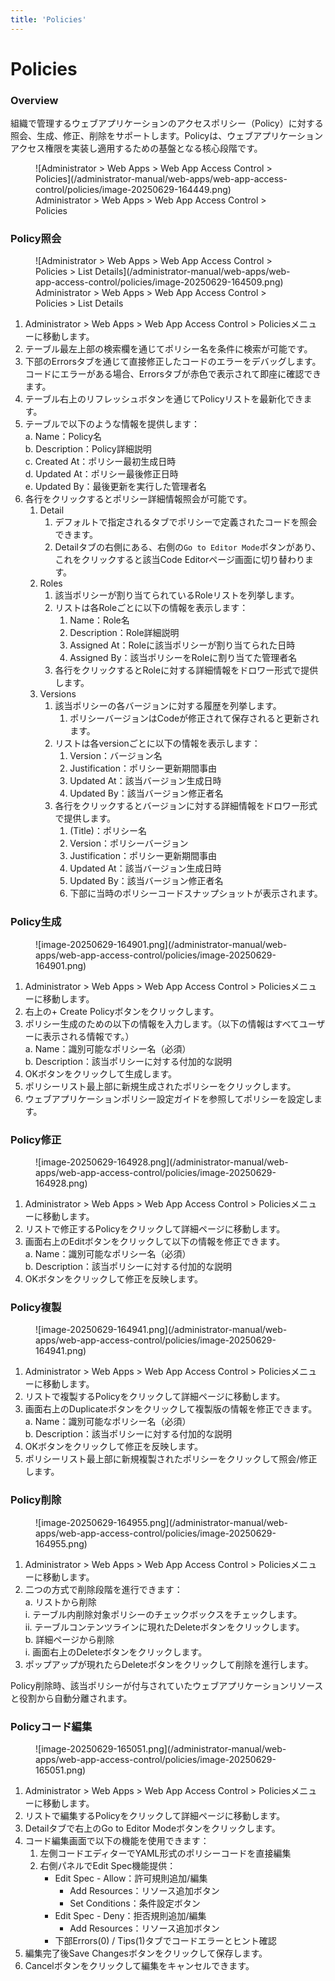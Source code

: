 ```yaml
---
title: 'Policies'
---
```



# Policies

### Overview

組織で管理するウェブアプリケーションのアクセスポリシー（Policy）に対する照会、生成、修正、削除をサポートします。Policyは、ウェブアプリケーションアクセス権限を実装し適用するための基盤となる核心段階です。

<figure data-layout="center" data-align="center">
![Administrator &gt; Web Apps &gt; Web App Access Control &gt; Policies](/administrator-manual/web-apps/web-app-access-control/policies/image-20250629-164449.png)
<figcaption>
Administrator &gt; Web Apps &gt; Web App Access Control &gt; Policies
</figcaption>
</figure>

### Policy照会

<figure data-layout="center" data-align="center">
![Administrator &gt; Web Apps &gt; Web App Access Control &gt; Policies &gt; List Details](/administrator-manual/web-apps/web-app-access-control/policies/image-20250629-164509.png)
<figcaption>
Administrator &gt; Web Apps &gt; Web App Access Control &gt; Policies &gt; List Details
</figcaption>
</figure>

1. Administrator &gt; Web Apps &gt; Web App Access Control &gt; Policiesメニューに移動します。
2. テーブル最左上部の検索欄を通じてポリシー名を条件に検索が可能です。
3. 下部のErrorsタブを通じて直接修正したコードのエラーをデバッグします。コードにエラーがある場合、Errorsタブが赤色で表示されて即座に確認できます。
4. テーブル右上のリフレッシュボタンを通じてPolicyリストを最新化できます。
5. テーブルで以下のような情報を提供します：<br/>a. Name：Policy名<br/>b. Description：Policy詳細説明<br/>c. Created At：ポリシー最初生成日時<br/>d. Updated At：ポリシー最後修正日時<br/>e. Updated By：最後更新を実行した管理者名
6. 各行をクリックするとポリシー詳細情報照会が可能です。
    1. Detail
        1. デフォルトで指定されるタブでポリシーで定義されたコードを照会できます。
        2. Detailタブの右側にある、右側の`Go to Editor Mode`ボタンがあり、これをクリックすると該当Code Editorページ画面に切り替わります。
    2. Roles<br/>
        1. 該当ポリシーが割り当てられているRoleリストを列挙します。
        2. リストは各Roleごとに以下の情報を表示します：
            1. Name：Role名
            2. Description：Role詳細説明
            3. Assigned At：Roleに該当ポリシーが割り当てられた日時
            4. Assigned By：該当ポリシーをRoleに割り当てた管理者名
        3. 各行をクリックするとRoleに対する詳細情報をドロワー形式で提供します。
    3. Versions
        1. 該当ポリシーの各バージョンに対する履歴を列挙します。
            1. ポリシーバージョンはCodeが修正されて保存されると更新されます。
        2.  リストは各versionごとに以下の情報を表示します：
            1. Version：バージョン名
            2. Justification：ポリシー更新期間事由
            3. Updated At：該当バージョン生成日時
            4. Updated By：該当バージョン修正者名
        3. 各行をクリックするとバージョンに対する詳細情報をドロワー形式で提供します。
            1. (Title)：ポリシー名
            2. Version：ポリシーバージョン
            3. Justification：ポリシー更新期間事由
            4. Updated At：該当バージョン生成日時
            5. Updated By：該当バージョン修正者名
            6. 下部に当時のポリシーコードスナップショットが表示されます。

### Policy生成

<figure data-layout="center" data-align="center">
![image-20250629-164901.png](/administrator-manual/web-apps/web-app-access-control/policies/image-20250629-164901.png)
</figure>

1. Administrator &gt; Web Apps &gt; Web App Access Control &gt; Policiesメニューに移動します。
2. 右上の+ Create Policyボタンをクリックします。
3. ポリシー生成のための以下の情報を入力します。（以下の情報はすべてユーザーに表示される情報です。）<br/>a. Name：識別可能なポリシー名（必須）<br/>b. Description：該当ポリシーに対する付加的な説明
4. OKボタンをクリックして生成します。
5. ポリシーリスト最上部に新規生成されたポリシーをクリックします。
6. ウェブアプリケーションポリシー設定ガイドを参照してポリシーを設定します。

### Policy修正

<figure data-layout="center" data-align="center">
![image-20250629-164928.png](/administrator-manual/web-apps/web-app-access-control/policies/image-20250629-164928.png)
</figure>


1. Administrator &gt; Web Apps &gt; Web App Access Control &gt; Policiesメニューに移動します。
2. リストで修正するPolicyをクリックして詳細ページに移動します。
3. 画面右上のEditボタンをクリックして以下の情報を修正できます。<br/>a. Name：識別可能なポリシー名（必須）<br/>b. Description：該当ポリシーに対する付加的な説明
4. OKボタンをクリックして修正を反映します。

### Policy複製

<figure data-layout="center" data-align="center">
![image-20250629-164941.png](/administrator-manual/web-apps/web-app-access-control/policies/image-20250629-164941.png)
</figure>

1. Administrator &gt; Web Apps &gt; Web App Access Control &gt; Policiesメニューに移動します。
2. リストで複製するPolicyをクリックして詳細ページに移動します。
3. 画面右上のDuplicateボタンをクリックして複製版の情報を修正できます。<br/>a. Name：識別可能なポリシー名（必須）<br/>b. Description：該当ポリシーに対する付加的な説明
4. OKボタンをクリックして修正を反映します。
5. ポリシーリスト最上部に新規複製されたポリシーをクリックして照会/修正します。

### Policy削除

<figure data-layout="center" data-align="center">
![image-20250629-164955.png](/administrator-manual/web-apps/web-app-access-control/policies/image-20250629-164955.png)
</figure>

1. Administrator &gt; Web Apps &gt; Web App Access Control &gt; Policiesメニューに移動します。
2. 二つの方式で削除段階を進行できます：<br/>a. リストから削除<br/> i. テーブル内削除対象ポリシーのチェックボックスをチェックします。<br/> ii. テーブルコンテンツラインに現れたDeleteボタンをクリックします。<br/>b. 詳細ページから削除<br/> i. 画面右上のDeleteボタンをクリックします。
3. ポップアップが現れたらDeleteボタンをクリックして削除を進行します。

<Callout type="important">
Policy削除時、該当ポリシーが付与されていたウェブアプリケーションリソースと役割から自動分離されます。
</Callout>

### Policyコード編集

<figure data-layout="center" data-align="center">
![image-20250629-165051.png](/administrator-manual/web-apps/web-app-access-control/policies/image-20250629-165051.png)
</figure>

1. Administrator &gt; Web Apps &gt; Web App Access Control &gt; Policiesメニューに移動します。
2. リストで編集するPolicyをクリックして詳細ページに移動します。
3. Detailタブで右上のGo to Editor Modeボタンをクリックします。
4. コード編集画面で以下の機能を使用できます：
    1. 左側コードエディターでYAML形式のポリシーコードを直接編集
    2. 右側パネルでEdit Spec機能提供：
        * Edit Spec - Allow：許可規則追加/編集
            * Add Resources：リソース追加ボタン
            * Set Conditions：条件設定ボタン
        * Edit Spec - Deny：拒否規則追加/編集
            * Add Resources：リソース追加ボタン
        * 下部Errors(0) / Tips(1)タブでコードエラーとヒント確認
5. 編集完了後Save Changesボタンをクリックして保存します。
6. Cancelボタンをクリックして編集をキャンセルできます。


